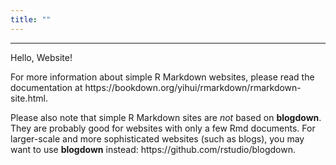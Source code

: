 ```yaml
---
title: ""
---
```

```{=html}
<style>
h1 {
    font-family: 'Caveat', cursive;
    font-weight: 600;
}
</style>
```
<hr>

Hello, Website!

For more information about simple R Markdown websites, please read the documentation at https://bookdown.org/yihui/rmarkdown/rmarkdown-site.html.

Please also note that simple R Markdown sites are _not_ based on **blogdown**. They are probably good for websites with only a few Rmd documents. For larger-scale and more sophisticated websites (such as blogs), you may want to use **blogdown** instead: https://github.com/rstudio/blogdown.
